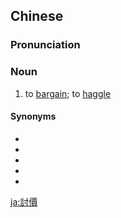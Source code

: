 {{also|讨价}}
==Chinese==
{{zh-forms|s=讨价}}

===Pronunciation===
{{zh-pron
|m=tǎojià
|c=tou2 gaa3
|mn=qz,tw,xm:thó-kè/zz:thó-kèe
|cat=n
}}

===Noun===
{{zh-noun}}

# to [[bargain]]; to [[haggle]]

====Synonyms====
* {{zh-l|講價}}
* {{zh-l|砍價}}
* {{zh-l|還價}}
* {{zh-l|討價還價}}
* {{zh-l|議價}}

[[ja:討價]]
